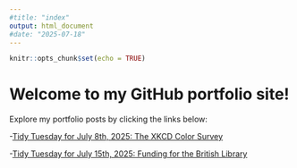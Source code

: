 ```yaml
---
#title: "index"
output: html_document
#date: "2025-07-18"
---
```


```r
knitr::opts_chunk$set(echo = TRUE)
```

# Welcome to my GitHub portfolio site!

Explore my portfolio posts by clicking the links below:

-[Tidy Tuesday for July 8th, 2025: The XKCD Color Survey](https://irenemorse.github.io/ISM_Portfolio/TT_07.08.25/)

-[Tidy Tuesday for July 15th, 2025: Funding for the British Library](https://irenemorse.github.io/ISM_Portfolio/TT_07.15.25/)
